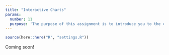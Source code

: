 ```yaml
---
title: "Interactive Charts"
params:
  number: 11
  purpose: 'The purpose of this assignment is to introduce you to the concept of allowing the reader to directly interact with your data. Interactive charts are an entirely different class of data visualizations made possible by advances in computing and other languages like html and javascript.'
---
```


```r
source(here::here("R", "settings.R"))
```

Coming soon!
